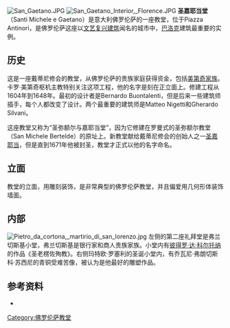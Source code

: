 [[Image:San_Gaetano.JPG|thumb]]
[[Image:San_Gaetano_Interior,_Florence.JPG|thumb]]
'''圣嘉耶当堂'''（Santi Michele e Gaetano）是意大利佛罗伦萨的一座教堂，位于Piazza Antinori，是佛罗伦萨这座以[[文艺复兴建筑|文艺复兴建筑]]闻名的城市中，[[巴洛克|巴洛克]]建筑最重要的实例。

==历史==
这是一座戴蒂尼修会的教堂，从佛罗伦萨的贵族家庭获得资金，包括[[美第奇家族|美第奇家族]]。卡罗·美第奇枢机主教特别关注这项工程，他的名字是刻在正立面上。修建工程从1604年到1648年。最初的设计者是Bernardo Buontalenti，但是后来一些建筑师插手，每个人都改变了设计。两个最重要的建筑师是Matteo Nigetti和Gherardo Silvani。

这座教堂又称为“圣弥额尔与嘉耶当堂”，因为它修建在罗曼式的圣弥额尔教堂（San Michele Bertelde）的原址上。新教堂献给戴蒂尼修会的创始人之一[[圣嘉耶当|圣嘉耶当]]，但是直到1671年他被封圣，教堂才正式以他的名字命名。

==立面== 
教堂的立面，用雕刻装饰，是非常典型的佛罗伦萨教堂，并且偏爱用几何形体装饰墙面。

==内部==
[[Image:Pietro_da_cortona,_martirio_di_san_lorenzo.jpg|thumb]]
左侧的第二座礼拜堂是弗兰切斯基小堂，弗兰切斯基是银行家和商人贵族家族。小堂内有[[彼得罗·达·科尔托纳|彼得罗·达·科尔托纳]]的作品《圣老楞佐殉教》。右侧玛特欧·罗塞利的圣诞小堂内，有乔瓦尼·弗朗切斯科·苏西尼的青铜受难苦像，被认为是他最好的雕塑作品。

==参考资料==
*{{cite book | first= Rudolf|last= Wittkower| year=1993| title= Pelican History of Art|chapter=Art and Architecture Italy, 1600-1750| editor= | others=1980 | pages= p301-303 | publisher= Penguin Books Ltd| id= | url= | authorlink=Rudolf Wittkower}}

{{commons|San Gaetano, Florence}}

{{coord|43|46|20.84|N|11|15|6.45|E|source:itwiki_region:IT_type:landmark|display=title}}

[[Category:佛罗伦萨教堂|Category:佛罗伦萨教堂]]